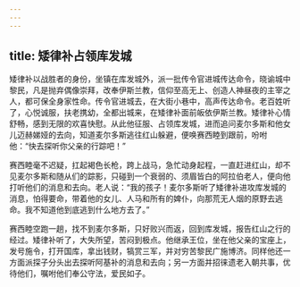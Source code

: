 ```yaml
---
---
---
```

title: 矮律补占领库发城
---




矮律补以战胜者的身份，坐镇在库发城外，派一批传令官进城传达命令，晓谕城中黎民，凡是抛弃偶像崇拜，改奉伊斯兰教，信仰至高无上、创造人神昼夜的主宰之人，都可保全身家性命。传令官进城去，在大街小巷中，高声传达命令。老百姓听了，心悦诚服，扶老携幼，全都出城来，在矮律补面前皈依伊斯兰教。矮律补心情舒畅，感到无限的欢喜快慰。从此他征服、占领库发城，进而追问麦尔多斯和他女儿迈赫娣娅的去向，知道麦尔多斯逃往红山躲避，便唤赛西睦到跟前，吩咐他：“快去探听你父亲的行踪吧！”

赛西睦毫不迟疑，扛起褐色长枪，跨上战马，急忙动身起程，一直赶进红山，却不见麦尔多斯和随从们的踪影，只碰到一个衰弱的、须眉皆白的阿拉伯老人，便向他打听他们的消息和去向。老人说：“我的孩子！麦尔多斯听了矮律补进攻库发城的消息，怕得要命，带着他的女儿、人马和所有的婢仆，向那荒无人烟的原野去逃命。我不知道他到底逃到什么地方去了。”

赛西睦空跑一趟，找不到麦尔多斯，只好败兴而返，回到库发城，报告红山之行的经过。矮律补听了，大失所望，苦闷到极点。他继承王位，坐在他父亲的宝座上，发号施令，打开国库，拿出钱财，犒赏三军，并对穷苦黎民广施博济。同样他还一方面派探子分头出去探听阿基补的消息和去向；另一方面并招徕遗老入朝共事，优待他们，嘱咐他们奉公守法，爱民如子。